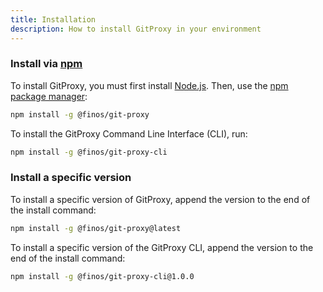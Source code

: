 ```yaml
---
title: Installation
description: How to install GitProxy in your environment
---
```


### Install via [npm](https://www.npmjs.com/package/@finos/git-proxy)

To install GitProxy, you must first install [Node.js](https://nodejs.org/en/download). Then, use the [npm package manager](https://www.npmjs.com/):

```bash
npm install -g @finos/git-proxy
```

To install the GitProxy Command Line Interface (CLI), run:

```bash
npm install -g @finos/git-proxy-cli
```

### Install a specific version

To install a specific version of GitProxy, append the version to the end of the install command:

```bash
npm install -g @finos/git-proxy@latest
```

To install a specific version of the GitProxy CLI, append the version to the end of the install command:

```bash
npm install -g @finos/git-proxy-cli@1.0.0
```
